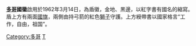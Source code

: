 {{Infobox coat of arms
|name             = 多哥共和國國徽
|image            = Emblem of Togo.svg
|image_width      = 250
|middle           = 
|middle_width     = 
|middle_caption   = 
|lesser           = 
|lesser_width     = 
|lesser_caption   = 
|armiger          = [[多哥共和國|多哥共和國]]
|year_adopted     = 1962年3月14日
|crest            = 
|torse            = 
|shield           = 
|supporters       = 
|compartment      = 
|motto            = 
|orders           = 
|other_elements   = 
|earlier_versions = 
|use              = 
}}
'''[[多哥|多哥]]國徽'''啟用於1962年3月14日，為盾徽，金地、黑邊，以紅字書有國名的縮寫。盾上方有兩面[[多哥國旗|國旗]]，兩側由持弓箭的紅色[[獅子|獅子]]守護。上方綬帶書以國家格言“工作，自由，祖国”。

{{非洲题目|国徽}}

[[Category:多哥|Category:多哥]]
[[Category:國徽|T]]